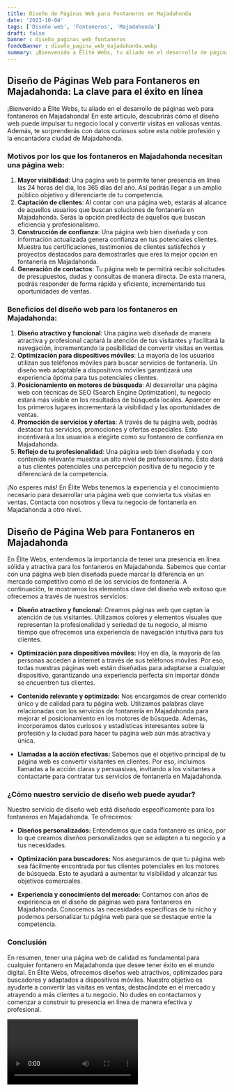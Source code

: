 ```yaml
---
title: Diseño de Páginas Web para Fontaneros en Majadahonda
date: '2023-10-04'
tags: ['Diseño web', 'Fontaneros', 'Majadahonda']
draft: false
banner : diseño_paginas_web_fontaneros
fondoBanner : diseño_pagina_web_majadahonda.webp
summary: ¡Bienvenido a Élite Webs, tu aliado en el desarrollo de páginas web para fontaneros en Majadahonda! En este artículo, descubrirás cómo el diseño web puede impulsar tu negocio local y convertir visitas en valiosas ventas. Además, te sorprenderás con datos curiosos sobre esta noble profesión y la encantadora ciudad de Majadahonda.
---
```


## Diseño de Páginas Web para Fontaneros en Majadahonda: La clave para el éxito en línea

¡Bienvenido a Élite Webs, tu aliado en el desarrollo de páginas web para fontaneros en Majadahonda! En este artículo, descubrirás cómo el diseño web puede impulsar tu negocio local y convertir visitas en valiosas ventas. Además, te sorprenderás con datos curiosos sobre esta noble profesión y la encantadora ciudad de Majadahonda.

### Motivos por los que los fontaneros en Majadahonda necesitan una página web:
1. **Mayor visibilidad**: Una página web te permite tener presencia en línea las 24 horas del día, los 365 días del año. Así podrás llegar a un amplio público objetivo y diferenciarte de tu competencia.
2. **Captación de clientes**: Al contar con una página web, estarás al alcance de aquellos usuarios que buscan soluciones de fontanería en Majadahonda. Serás la opción predilecta de aquellos que buscan eficiencia y profesionalismo.
3. **Construcción de confianza**: Una página web bien diseñada y con información actualizada genera confianza en tus potenciales clientes. Muestra tus certificaciones, testimonios de clientes satisfechos y proyectos destacados para demostrarles que eres la mejor opción en fontanería en Majadahonda.
4. **Generación de contactos**: Tu página web te permitirá recibir solicitudes de presupuestos, dudas y consultas de manera directa. De esta manera, podrás responder de forma rápida y eficiente, incrementando tus oportunidades de ventas.

### Beneficios del diseño web para los fontaneros en Majadahonda:
1. **Diseño atractivo y funcional**: Una página web diseñada de manera atractiva y profesional captará la atención de tus visitantes y facilitará la navegación, incrementando la posibilidad de convertir visitas en ventas.
2. **Optimización para dispositivos móviles**: La mayoría de los usuarios utilizan sus teléfonos móviles para buscar servicios de fontanería. Un diseño web adaptable a dispositivos móviles garantizará una experiencia óptima para tus potenciales clientes.
3. **Posicionamiento en motores de búsqueda**: Al desarrollar una página web con técnicas de SEO (Search Engine Optimization), tu negocio estará más visible en los resultados de búsqueda locales. Aparecer en los primeros lugares incrementará la visibilidad y las oportunidades de ventas.
4. **Promoción de servicios y ofertas**: A través de tu página web, podrás destacar tus servicios, promociones y ofertas especiales. Esto incentivará a los usuarios a elegirte como su fontanero de confianza en Majadahonda.
5. **Reflejo de tu profesionalidad**: Una página web bien diseñada y con contenido relevante muestra un alto nivel de profesionalismo. Esto dará a tus clientes potenciales una percepción positiva de tu negocio y te diferenciará de la competencia.

¡No esperes más! En Élite Webs tenemos la experiencia y el conocimiento necesario para desarrollar una página web que convierta tus visitas en ventas. Contacta con nosotros y lleva tu negocio de fontanería en Majadahonda a otro nivel.

<GifSeo />

<Cta />

## Diseño de Página Web para Fontaneros en Majadahonda
En Élite Webs, entendemos la importancia de tener una presencia en línea sólida y atractiva para los fontaneros en Majadahonda. Sabemos que contar con una página web bien diseñada puede marcar la diferencia en un mercado competitivo como el de los servicios de fontanería. A continuación, te mostramos los elementos clave del diseño web exitoso que ofrecemos a través de nuestros servicios:

- **Diseño atractivo y funcional:** Creamos páginas web que captan la atención de tus visitantes. Utilizamos colores y elementos visuales que representan la profesionalidad y seriedad de tu negocio, al mismo tiempo que ofrecemos una experiencia de navegación intuitiva para tus clientes. 

- **Optimización para dispositivos móviles:** Hoy en día, la mayoría de las personas acceden a internet a través de sus teléfonos móviles. Por eso, todas nuestras páginas web están diseñadas para adaptarse a cualquier dispositivo, garantizando una experiencia perfecta sin importar dónde se encuentren tus clientes.

- **Contenido relevante y optimizado:** Nos encargamos de crear contenido único y de calidad para tu página web. Utilizamos palabras clave relacionadas con los servicios de fontanería en Majadahonda para mejorar el posicionamiento en los motores de búsqueda. Además, incorporamos datos curiosos y estadísticas interesantes sobre la profesión y la ciudad para hacer tu página web aún más atractiva y única.

- **Llamadas a la acción efectivas:** Sabemos que el objetivo principal de tu página web es convertir visitantes en clientes. Por eso, incluimos llamadas a la acción claras y persuasivas, invitando a los visitantes a contactarte para contratar tus servicios de fontanería en Majadahonda.

### ¿Cómo nuestro servicio de diseño web puede ayudar?
Nuestro servicio de diseño web está diseñado específicamente para los fontaneros en Majadahonda. Te ofrecemos:

- **Diseños personalizados:** Entendemos que cada fontanero es único, por lo que creamos diseños personalizados que se adapten a tu negocio y a tus necesidades.

- **Optimización para buscadores:** Nos aseguramos de que tu página web sea fácilmente encontrada por tus clientes potenciales en los motores de búsqueda. Esto te ayudará a aumentar tu visibilidad y alcanzar tus objetivos comerciales.

- **Experiencia y conocimiento del mercado:** Contamos con años de experiencia en el diseño de páginas web para fontaneros en Majadahonda. Conocemos las necesidades específicas de tu nicho y podemos personalizar tu página web para que se destaque entre la competencia.

### Conclusión
En resumen, tener una página web de calidad es fundamental para cualquier fontanero en Majadahonda que desee tener éxito en el mundo digital. En Élite Webs, ofrecemos diseños web atractivos, optimizados para buscadores y adaptados a dispositivos móviles. Nuestro objetivo es ayudarte a convertir las visitas en ventas, destacándote en el mercado y atrayendo a más clientes a tu negocio. No dudes en contactarnos y comenzar a construir tu presencia en línea de manera efectiva y profesional.

<Video />

<CtaBot job='Fontaneros' city='Majadahonda'/>

<Gmaps query='Majadahonda+españa+maps' />